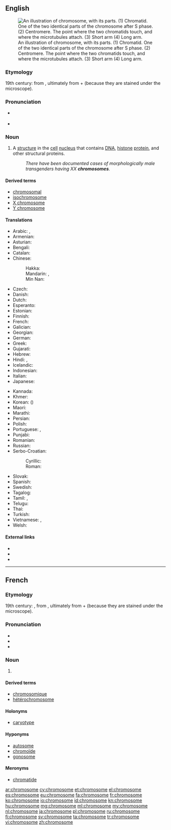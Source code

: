 ==English==
{{wikipedia}}
[[Image:Chromosome-upright.png|thumb|An illustration of chromosome, with its parts. (1) Chromatid. One of the two identical parts of the chromosome after S phase. (2) Centromere. The point where the two chromatids touch, and where the microtubules attach. (3) Short arm (4) Long arm.]]

===Etymology===
19th century: from {{etyl|de|en}} {{term|Chromosom|lang=de}}, ultimately from {{etyl|grc|en}} {{term|χρῶμα||tr=khroma|colour|sc=polytonic|lang=grc}} + {{term|σῶμα||body|sc=polytonic|lang=grc}} (because they are stained under the microscope).

===Pronunciation===
* {{a|UK}} {{IPA|/ˈkɹəʊ.məˌsəʊm/}}
* {{a|US}} {{IPA|/ˈkɹoʊməˌsoʊm/}}

===Noun===
{{en-noun}}

# {{context|biology|cytology|lang=en}} A [[structure]] in the [[cell]] [[nucleus]] that contains [[DNA]], [[histone]] [[protein]], and other structural proteins.
#: ''There have been documented cases of morphologically male transgenders having XX '''chromosomes'''.''

====Derived terms====
* [[chromosomal]]
* [[isochromosome]]
* [[X chromosome]]
* [[Y chromosome]]

====Translations====
{{trans-top|structure in the cell nucleus}}
* Arabic: {{t|ar|كروموسوم|m|tr=krumusuum}}, {{t|ar|صبغي|tr=sabghay|sc=Arab}}
* Armenian: {{t|hy|քրոմոսոմ|tr=k’romosom}}
* Asturian: {{t|ast|cromosoma|m}}
* Bengali: {{t|bn|তন্তুসদৃশ বস্তু|tr=tantusdr̥śa bastu|sc=Beng}}
* Catalan: {{t|ca|cromosoma|m}}
* Chinese:
*: Hakka: {{t|hak|染色體|tr=ngiam-set-thí|sc=Hani}}
*: Mandarin: {{t+|cmn|染色體|sc=Hani}}, {{t+|cmn|染色体|tr=rǎnsètǐ|sc=Hani}}
*: Min Nan: {{t|nan|染色體|tr=liám-sek-thé|sc=Hani}}
* Czech: {{t|cs|chromozom|m}}
* Danish: {{t+|da|kromosom}}
* Dutch: {{t+|nl|chromosoom|n}}
* Esperanto: {{t|eo|kromosomo}}
* Estonian: {{t|et|kromosoom}}
* Finnish: {{t+|fi|kromosomi}}
* French: {{t+|fr|chromosome|m}}
* Galician: {{t|gl|cromosoma|m}}
* Georgian: {{t|ka|ქრომოსომა|sc=Geor}}
* German: {{t+|de|Chromosom|n}}
* Greek: {{t+|el|χρωμόσωμα|n|tr=khromósoma}}
* Gujarati: {{t|gu|રંગસૂત્ર|tr=raṅgsūtra|sc=Gujr}}
* Hebrew: {{t+|he|כרומוזום}}
* Hindi: {{t|hi|गुणसूत्र|tr=guṇasūtra}}, {{t|hi|गुण सूत्र|tr=guṇa sūtra}}
* Icelandic: {{t+|is|litningur|m}}
* Indonesian: {{t+|id|kromosom}}
* Italian: {{t+|it|cromosoma|m}}
* Japanese: {{t+|ja|染色体|tr=せんしょくたい, senshokutai}}
{{trans-mid}}
* Kannada: {{t|kn|ವರ್ಣತಂತು|sc=Knda}}
* Khmer: {{t|km|វណ្ណាង្គ|tr=vonnang|sc=Khmr}}
* Korean: {{t+|ko|염색체|tr=yeomsaekchae|sc=Hang}} ({{t+|ko|染色體|sc=Hani}})
* Maori: {{t|mi|pūira}}
* Marathi: {{t|mr|गुणसूत्र|tr=guṇasūtra|sc=Deva}}
* Persian: {{t|fa|رنگین تن|tr=rangin tan|sc=fa-Arab}}
* Polish: {{t+|pl|chromosom}}
* Portuguese: {{t|pt|cromossoma|m}} {{qualifier|Portugal}}, {{t+|pt|cromossomo|m}} {{qualifier|Brazil}}
* Punjabi: {{t|pa|ਗੁਣਸੂਤਰ|tr=guṇasūtara|sc=Guru}}
* Romanian: {{t+|ro|cromozom|m}}
* Russian: {{t+|ru|хромосома|f|tr=xromosóma}}
* Serbo-Croatian:
*: Cyrillic: {{t|sh|хромозом}}
*: Roman: {{t|sh|hromozom}}
* Slovak: {{t|sk|chromozóm|m}}
* Spanish: {{t+|es|cromosoma|m}}
* Swedish: {{t+|sv|kromosom|c}}
* Tagalog: {{t|tl|kulaylawas}}
* Tamil: {{t+|ta|நிறப்புரி|sc=Taml}}, {{t|ta|நிறமூர்த்தம்|sc=Taml}}
* Telugu: {{t|te|వారసవాహిక|sc=Telu}}
* Thai: {{t|th|โครโมโซม|tr=khormosom}}
* Turkish: {{t+|tr|kromozom}}
* Vietnamese: {{t|vi|chất sinh sắt}}, {{t|vi|nhiểm sắc thể}}
* Welsh: {{t+|cy|cromosom|m}}
{{trans-bottom}}

====External links====
* {{R:Webster 1913}}
* {{R:Century 1911}}
* {{R:OneLook}}

----

==French==

===Etymology===
19th century: {{confix|chromo|some|lang=fr}}, from {{etyl|de|fr}} {{term|Chromosom|lang=de}}, ultimately from {{etyl|grc|fr}} {{term|χρῶμα||tr=khroma|colour|sc=polytonic|lang=grc}} + {{term|σῶμα||body|sc=polytonic|lang=grc}} (because they are stained under the microscope).

===Pronunciation===
* {{IPA|/kʁɔ.mɔ.zɔm/|lang=fr}}
* {{homophones|chromosomes|lang=fr}}
* {{hyphenation|chro|mo|some|lang=fr}}

===Noun===
{{fr-noun|m}}

# {{context|biology|cytology|lang=fr}} {{l|en|chromosome}}

====Derived terms====
* [[chromosomique]]
* [[hétérochromosome]]

====Holonyms====
* [[caryotype]]

====Hyponyms====
* [[autosome]]
* [[chromoïde]]
* [[gonosome]]

====Meronyms====
* [[chromatide]]

[[ar:chromosome]]
[[cy:chromosome]]
[[et:chromosome]]
[[el:chromosome]]
[[es:chromosome]]
[[eu:chromosome]]
[[fa:chromosome]]
[[fr:chromosome]]
[[ko:chromosome]]
[[io:chromosome]]
[[id:chromosome]]
[[kn:chromosome]]
[[hu:chromosome]]
[[mg:chromosome]]
[[ml:chromosome]]
[[my:chromosome]]
[[nl:chromosome]]
[[ja:chromosome]]
[[pl:chromosome]]
[[ru:chromosome]]
[[fi:chromosome]]
[[sv:chromosome]]
[[ta:chromosome]]
[[tr:chromosome]]
[[vi:chromosome]]
[[zh:chromosome]]